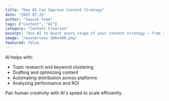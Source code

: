 ```yaml
---
title: "How AI Can Improve Content Strategy"
date: "2025-07-25"
author: "Saavik Team"
tags: ["Content", "AI"]
category: "Content Creation"
excerpt: "Use AI to boost every stage of your content strategy — from ideation to distribution."
image: "/eaoverseas-300x400.png"
featured: false
---
```


AI helps with:

- Topic research and keyword clustering
- Drafting and optimizing content
- Automating distribution across platforms
- Analyzing performance and ROI

Pair human creativity with AI's speed to scale efficiently.
